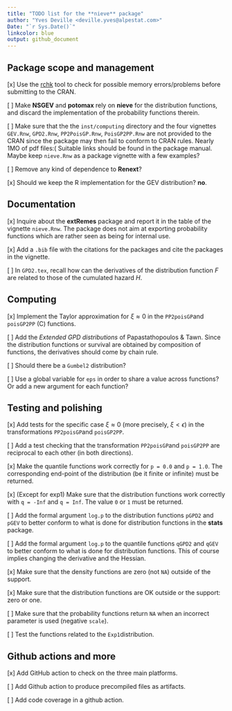 ```yaml
--- 
title: "TODO list for the **nieve** package"
author: "Yves Deville <deville.yves@alpestat.com>"
Date: "`r Sys.Date()`"
linkcolor: blue
output: github_document
---
```


## Package scope and management 

[x] Use the
  [rchk](https://developer.r-project.org/Blog/public/2019/04/18/common-protect-errors/)
  tool to check for possible memory errors/problems before submitting
  to the CRAN.

[ ] Make **NSGEV** and **potomax** rely on **nieve** for the distribution
  functions, and discard the implementation of the probability
  functions therein.
  
[ ] Make sure that the the `inst/computing` directory and the four
  vignettes `GEV.Rnw`, `GPD2.Rnw`, `PP2PoisGP.Rnw`, `PoisGP2PP.Rnw`
  are not provided to the CRAN since the package may then fail to
  conform to CRAN rules. Nearly 1MO of pdf files:( Suitable links
  should be found in the package manual. Maybe keep `nieve.Rnw` as a
  package vignette with a few examples?
  
[ ] Remove any kind of dependence to **Renext**?

[x] Should we keep the R implementation for the GEV distribution? **no**.
  
  
## Documentation

[x] Inquire about the **extRemes** package and report it in the
  table of the vignette `nieve.Rnw`. The package does not aim at
  exporting probability functions which are rather seen as being for
  internal use.

[x] Add a `.bib` file with the citations for the packages and
  cite the packages in the vignette.
  
[ ] In `GPD2.tex`, recall how can the derivatives of the distribution
  function $F$ are related to those of the cumulated hazard $H$.
  
  
## Computing 

[x] Implement the Taylor approximation for $\xi \approx 0$ in
   the `PP2poisGP`and `poisGP2PP` (C) functions.

[ ] Add the *Extended GPD distributions* of Papastathopoulos &
  Tawn. Since the distribution functions or survival are obtained by
  composition of functions, the derivatives should come by chain rule.

[ ] Should there be a `Gumbel2` distribution?

[ ] Use a global variable for `eps` in order to share a value across
  functions? Or add a new argument for each function?

## Testing and polishing

[x] Add tests for the specific case $\xi \approx 0$ (more precisely,
  $\xi < \epsilon$) in the transformations `PP2poisGP`and
  `poisGP2PP`.
  
[ ] Add a test checking that the transformation `PP2poisGP`and
  `poisGP2PP` are reciprocal to each other (in both directions).

[x] Make the quantile functions work correctly for
  `p = 0.0` and `p = 1.0`. The corresponding end-point of the
  distribution (be it finite or infinite) must be returned.
  
[x] (Except for exp1) Make sure that the distribution functions
  work correctly with `q = -Inf` and `q = Inf`. The value `0` or `1`
  must be returned.
  
[ ] Add the formal argument `log.p` to the distribution functions
  `pGPD2` and `pGEV` to better conform to what is done for
  distribution functions in the **stats** package.
 
[ ] Add the formal argument `log.p` to the quantile functions `qGPD2`
  and `qGEV` to better conform to what is done for distribution
  functions. This of course implies changing the derivative and the
  Hessian.

[x] Make sure that the density functions are zero (not `NA`)
  outside of the support.

[x] Make sure that the distribution functions are OK outside or
  the support: zero or one.

[ ] Make sure that the probability functions return `NA` when an
  incorrect parameter is used (negative `scale`).

[ ] Test the functions related to the `Exp1`distribution.

## Github actions and more

[x] Add GitHub action to check on the three main platforms.

[ ] Add Github action to produce precompiled files as artifacts.

[ ] Add code coverage in a github action.

